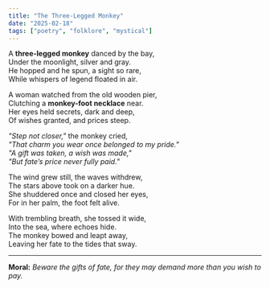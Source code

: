 ```yaml
---
title: "The Three-Legged Monkey"
date: "2025-02-18"
tags: ["poetry", "folklore", "mystical"]
---
```


A **three-legged monkey** danced by the bay,  
Under the moonlight, silver and gray.  
He hopped and he spun, a sight so rare,  
While whispers of legend floated in air.  

A woman watched from the old wooden pier,  
Clutching a **monkey-foot necklace** near.  
Her eyes held secrets, dark and deep,  
Of wishes granted, and prices steep.  

*"Step not closer,"* the monkey cried,  
*"That charm you wear once belonged to my pride."*  
*"A gift was taken, a wish was made,"*  
*"But fate’s price never fully paid."*  

The wind grew still, the waves withdrew,  
The stars above took on a darker hue.  
She shuddered once and closed her eyes,  
For in her palm, the foot felt alive.  

With trembling breath, she tossed it wide,  
Into the sea, where echoes hide.  
The monkey bowed and leapt away,  
Leaving her fate to the tides that sway.  

---  

**Moral:** *Beware the gifts of fate, for they may demand more than you wish to pay.*  